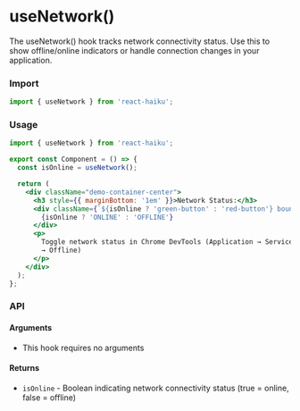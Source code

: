 # useNetwork()

The useNetwork() hook tracks network connectivity status. Use this to show offline/online indicators or handle connection changes in your application.

### Import

```jsx
import { useNetwork } from 'react-haiku';
```

### Usage


<UseNetworkDemo />

```jsx
import { useNetwork } from 'react-haiku';

export const Component = () => {
  const isOnline = useNetwork();

  return (
    <div className="demo-container-center">
      <h3 style={{ marginBottom: '1em' }}>Network Status:</h3>
      <div className={`${isOnline ? 'green-button' : 'red-button'} bounceIn`}>
        {isOnline ? 'ONLINE' : 'OFFLINE'}
      </div>
      <p>
        Toggle network status in Chrome DevTools (Application → Service Workers
        → Offline)
      </p>
    </div>
  );
};
```

### API

#### Arguments

- This hook requires no arguments

#### Returns

- `isOnline` - Boolean indicating network connectivity status (true = online, false = offline)
